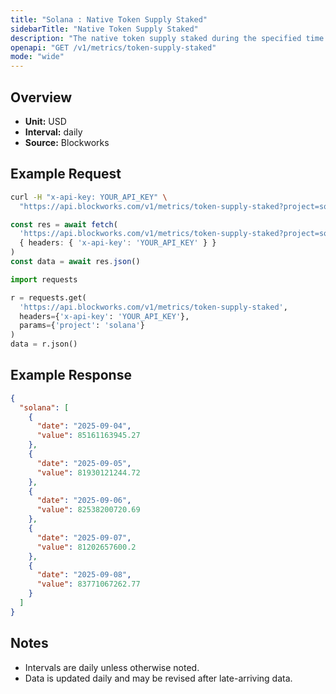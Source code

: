 ```yaml
---
title: "Solana : Native Token Supply Staked"
sidebarTitle: "Native Token Supply Staked"
description: "The native token supply staked during the specified time period for given blockchain."
openapi: "GET /v1/metrics/token-supply-staked"
mode: "wide"
---
```


## Overview

- **Unit:** USD
- **Interval:** daily
- **Source:** Blockworks

## Example Request

<CodeGroup>

```bash cURL
curl -H "x-api-key: YOUR_API_KEY" \
  "https://api.blockworks.com/v1/metrics/token-supply-staked?project=solana"
```

```typescript TypeScript
const res = await fetch(
  'https://api.blockworks.com/v1/metrics/token-supply-staked?project=solana',
  { headers: { 'x-api-key': 'YOUR_API_KEY' } }
)
const data = await res.json()
```

```python Python
import requests

r = requests.get(
  'https://api.blockworks.com/v1/metrics/token-supply-staked',
  headers={'x-api-key': 'YOUR_API_KEY'},
  params={'project': 'solana'}
)
data = r.json()
```

</CodeGroup>

## Example Response

```json
{
  "solana": [
    {
      "date": "2025-09-04",
      "value": 85161163945.27
    },
    {
      "date": "2025-09-05",
      "value": 81930121244.72
    },
    {
      "date": "2025-09-06",
      "value": 82538200720.69
    },
    {
      "date": "2025-09-07",
      "value": 81202657600.2
    },
    {
      "date": "2025-09-08",
      "value": 83771067262.77
    }
  ]
}
```

## Notes
- Intervals are daily unless otherwise noted.
- Data is updated daily and may be revised after late-arriving data.
